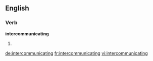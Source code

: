 ==English==

===Verb===
'''intercommunicating'''

# {{present participle of|intercommunicate}}

[[de:intercommunicating]]
[[fr:intercommunicating]]
[[vi:intercommunicating]]